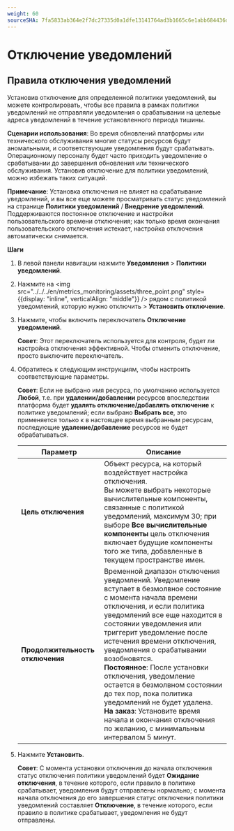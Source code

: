 ```yaml
---
weight: 60
sourceSHA: 7fa5833ab364e2f7dc27335d0a1dfe13141764ad3b1665c6e1abb684436d2e51
---
```


# Отключение уведомлений

## Правила отключения уведомлений

Установив отключение для определенной политики уведомлений, вы можете контролировать, чтобы все правила в рамках политики уведомлений не отправляли уведомления о срабатывании на целевые адреса уведомлений в течение установленного периода тишины.

**Сценарии использования**: Во время обновлений платформы или технического обслуживания многие статусы ресурсов будут аномальными, и соответствующие уведомления будут срабатывать. Операционному персоналу будет часто приходить уведомление о срабатывании до завершения обновления или технического обслуживания. Установив отключение для политики уведомлений, можно избежать таких ситуаций.

**Примечание**: Установка отключения не влияет на срабатывание уведомлений, и вы все еще можете просматривать статус уведомлений на странице **Политики уведомлений** / **Внедрение уведомлений**. Поддерживаются постоянное отключение и настройки пользовательского времени отключения; как только время окончания пользовательского отключения истекает, настройка отключения автоматически снимается.

**Шаги**

1. В левой панели навигации нажмите **Уведомления** > **Политики уведомлений**.

2. Нажмите на <img src="../../../en/metrics_monitoring/assets/three_point.png" style={{display: "inline", verticalAlign: "middle"}} /> рядом с политикой уведомлений, которую нужно отключить > **Установить отключение**.

3. Нажмите, чтобы включить переключатель **Отключение уведомлений**.

   **Совет**: Этот переключатель используется для контроля, будет ли настройка отключения эффективной. Чтобы отменить отключение, просто выключите переключатель.

4. Обратитесь к следующим инструкциям, чтобы настроить соответствующие параметры.

   **Совет**: Если не выбрано имя ресурса, по умолчанию используется **Любой**, т.е. при **удалении/добавлении** ресурсов впоследствии платформа будет **удалять отключение/добавлять отключение** к политике уведомлений; если выбрано **Выбрать все**, это применяется только к в настоящее время выбранным ресурсам, последующие **удаление/добавление** ресурсов не будет обрабатываться.

   | Параметр            | Описание                                                                                                                                                                                                                                                                                                                                                                                                                                                                                  |
   | -------------------- | ---------------------------------------------------------------------------------------------------------------------------------------------------------------------------------------------------------------------------------------------------------------------------------------------------------------------------------------------------------------------------------------------------------------------------------------------------------------------------------------- |
   | **Цель отключения**   | Объект ресурса, на который воздействует настройка отключения.<br /> Вы можете выбрать некоторые вычислительные компоненты, связанные с политикой уведомлений, максимум 30; при выборе **Все вычислительные компоненты** цель отключения включает будущие компоненты того же типа, добавленные в текущем пространстве имен.                                                                                                                                                                |
   | **Продолжительность отключения** | Временной диапазон отключения уведомлений. Уведомление вступает в безмолвное состояние с момента начала времени отключения, и если политика уведомлений все еще находится в состоянии уведомления или триггерит уведомление после истечения времени отключения, уведомления о срабатывании возобновятся.<br />**Постоянное**: После установки отключения, уведомление остается в безмолвном состоянии до тех пор, пока политика уведомлений не будет удалена.<br />**На заказ**: Установите время начала и окончания отключения по желанию, с минимальным интервалом 5 минут. |

5. Нажмите **Установить**.

   **Совет**: С момента установки отключения до начала отключения статус отключения политики уведомлений будет **Ожидание отключения**, в течение которого, если правило в политике срабатывает, уведомления будут отправлены нормально; с момента начала отключения до его завершения статус отключения политики уведомлений составляет **Отключение**, в течение которого, если правило в политике срабатывает, уведомления не будут отправлены.
